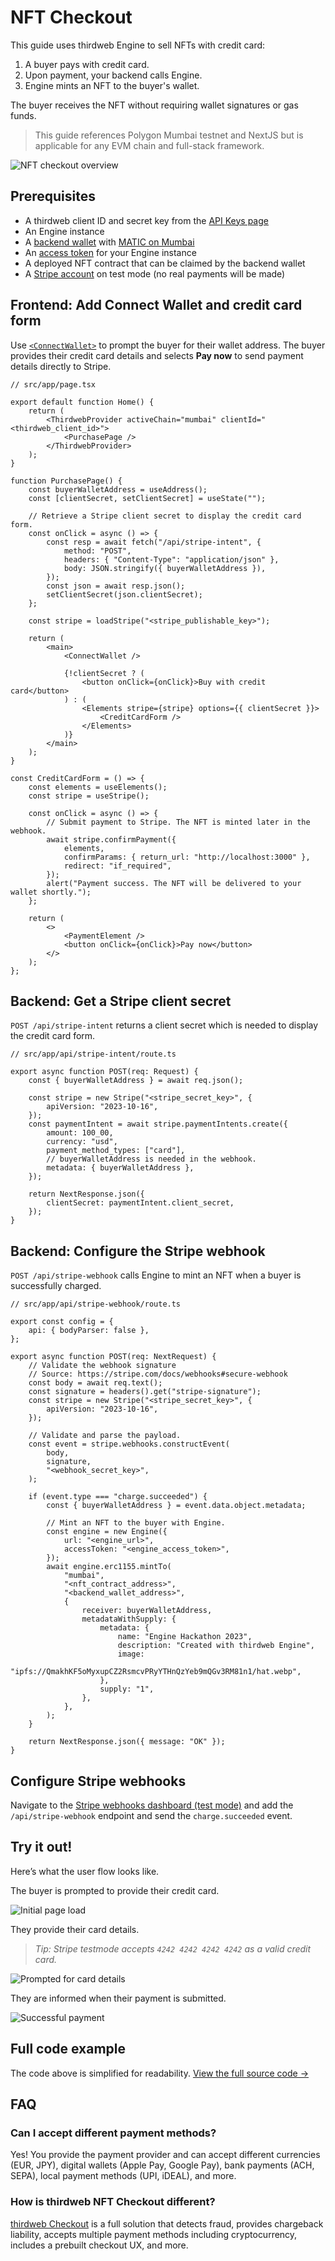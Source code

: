 
# NFT Checkout

This guide uses thirdweb Engine to sell NFTs with credit card:

1. A buyer pays with credit card.
1. Upon payment, your backend calls Engine.
1. Engine mints an NFT to the buyer's wallet.

The buyer receives the NFT without requiring wallet signatures or gas funds.

> This guide references Polygon Mumbai testnet and NextJS but is applicable for any EVM chain and full-stack framework.

<Image
	src={OverviewImage}
	alt="NFT checkout overview"
	className="max-w-[600px] mx-auto"
/>

## Prerequisites

- A thirdweb client ID and secret key from the [API Keys page](https://thirdweb.com/dashboard/settings/api-keys)
- An Engine instance
- A [backend wallet](/engine/backend-wallets) with [MATIC on Mumbai](https://mumbaifaucet.com/)
- An [access token](/engine/authentication) for your Engine instance
- A deployed NFT contract that can be claimed by the backend wallet
- A [Stripe account](https://dashboard.stripe.com/register) on test mode (no real payments will be made)

## Frontend: Add Connect Wallet and credit card form

Use [`<ConnectWallet>`](https://portal.thirdweb.com/react/react.connectwallet) to prompt the buyer for their wallet address. The buyer provides their credit card details and selects **Pay now** to send payment details directly to Stripe.

```tsx
// src/app/page.tsx

export default function Home() {
	return (
		<ThirdwebProvider activeChain="mumbai" clientId="<thirdweb_client_id>">
			<PurchasePage />
		</ThirdwebProvider>
	);
}

function PurchasePage() {
	const buyerWalletAddress = useAddress();
	const [clientSecret, setClientSecret] = useState("");

	// Retrieve a Stripe client secret to display the credit card form.
	const onClick = async () => {
		const resp = await fetch("/api/stripe-intent", {
			method: "POST",
			headers: { "Content-Type": "application/json" },
			body: JSON.stringify({ buyerWalletAddress }),
		});
		const json = await resp.json();
		setClientSecret(json.clientSecret);
	};

	const stripe = loadStripe("<stripe_publishable_key>");

	return (
		<main>
			<ConnectWallet />

			{!clientSecret ? (
				<button onClick={onClick}>Buy with credit card</button>
			) : (
				<Elements stripe={stripe} options={{ clientSecret }}>
					<CreditCardForm />
				</Elements>
			)}
		</main>
	);
}

const CreditCardForm = () => {
	const elements = useElements();
	const stripe = useStripe();

	const onClick = async () => {
		// Submit payment to Stripe. The NFT is minted later in the webhook.
		await stripe.confirmPayment({
			elements,
			confirmParams: { return_url: "http://localhost:3000" },
			redirect: "if_required",
		});
		alert("Payment success. The NFT will be delivered to your wallet shortly.");
	};

	return (
		<>
			<PaymentElement />
			<button onClick={onClick}>Pay now</button>
		</>
	);
};
```

## Backend: Get a Stripe client secret

`POST /api/stripe-intent` returns a client secret which is needed to display the credit card form.

```tsx
// src/app/api/stripe-intent/route.ts

export async function POST(req: Request) {
	const { buyerWalletAddress } = await req.json();

	const stripe = new Stripe("<stripe_secret_key>", {
		apiVersion: "2023-10-16",
	});
	const paymentIntent = await stripe.paymentIntents.create({
		amount: 100_00,
		currency: "usd",
		payment_method_types: ["card"],
		// buyerWalletAddress is needed in the webhook.
		metadata: { buyerWalletAddress },
	});

	return NextResponse.json({
		clientSecret: paymentIntent.client_secret,
	});
}
```

## Backend: Configure the Stripe webhook

`POST /api/stripe-webhook` calls Engine to mint an NFT when a buyer is successfully charged.

```tsx
// src/app/api/stripe-webhook/route.ts

export const config = {
	api: { bodyParser: false },
};

export async function POST(req: NextRequest) {
	// Validate the webhook signature
	// Source: https://stripe.com/docs/webhooks#secure-webhook
	const body = await req.text();
	const signature = headers().get("stripe-signature");
	const stripe = new Stripe("<stripe_secret_key>", {
		apiVersion: "2023-10-16",
	});

	// Validate and parse the payload.
	const event = stripe.webhooks.constructEvent(
		body,
		signature,
		"<webhook_secret_key>",
	);

	if (event.type === "charge.succeeded") {
		const { buyerWalletAddress } = event.data.object.metadata;

		// Mint an NFT to the buyer with Engine.
		const engine = new Engine({
			url: "<engine_url>",
			accessToken: "<engine_access_token>",
		});
		await engine.erc1155.mintTo(
			"mumbai",
			"<nft_contract_address>",
			"<backend_wallet_address>",
			{
				receiver: buyerWalletAddress,
				metadataWithSupply: {
					metadata: {
						name: "Engine Hackathon 2023",
						description: "Created with thirdweb Engine",
						image:
							"ipfs://QmakhKF5oMyxupCZ2RsmcvPRyYTHnQzYeb9mQGv3RM81n1/hat.webp",
					},
					supply: "1",
				},
			},
		);
	}

	return NextResponse.json({ message: "OK" });
}
```

## Configure Stripe webhooks

Navigate to the [Stripe webhooks dashboard (test mode)](https://dashboard.stripe.com/test/webhooks) and add the `/api/stripe-webhook` endpoint and send the `charge.succeeded` event.

## Try it out!

Here’s what the user flow looks like.

The buyer is prompted to provide their credit card.

<Image
	src={NftCheckout1}
	alt="Initial page load"
	className="max-w-[600px] mx-auto"
/>

They provide their card details.

> _Tip: Stripe testmode accepts `4242 4242 4242 4242` as a valid credit card._

<Image
	src={NftCheckout2}
	alt="Prompted for card details"
	className="max-w-[600px] mx-auto"
/>

They are informed when their payment is submitted.

<Image
	src={NftCheckout3}
	alt="Successful payment"
	className="max-w-[600px] mx-auto"
/>

## Full code example

The code above is simplified for readability. [View the full source code &rarr;](https://github.com/thirdweb-example/engine-nft-checkout)

## FAQ

### Can I accept different payment methods?

Yes! You provide the payment provider and can accept different currencies (EUR, JPY), digital wallets (Apple Pay, Google Pay), bank payments (ACH, SEPA), local payment methods (UPI, iDEAL), and more.

### How is thirdweb NFT Checkout different?

[thirdweb Checkout](https://thirdweb.com/checkout) is a full solution that detects fraud, provides chargeback liability, accepts multiple payment methods including cryptocurrency, includes a prebuilt checkout UX, and more.
